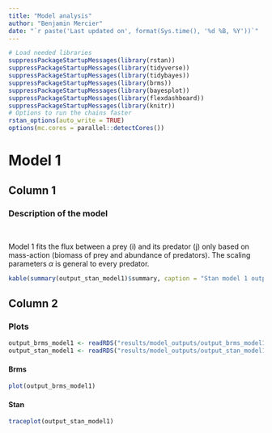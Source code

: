 ```yaml
---
title: "Model analysis"
author: "Benjamin Mercier"
date: "`r paste('Last updated on', format(Sys.time(), '%d %B, %Y'))`"
---
```


```r
# Load needed libraries
suppressPackageStartupMessages(library(rstan))
suppressPackageStartupMessages(library(tidyverse))
suppressPackageStartupMessages(library(tidybayes))
suppressPackageStartupMessages(library(brms))
suppressPackageStartupMessages(library(bayesplot))
suppressPackageStartupMessages(library(flexdashboard))
suppressPackageStartupMessages(library(knitr))
# Options to run the chains faster
rstan_options(auto_write = TRUE)
options(mc.cores = parallel::detectCores())
```

# Model 1
Column 1
--------------------------------------------------

### Description of the model
<br>

Model 1 fits the flux between a prey (i) and its predator (j) only based on mass-action (biomass of prey and abundance of predators).
The scaling parameters $\alpha$ is general to every predator.

\begin{align}
F_{ij}^{real} &= \alpha * B_i * \frac{B_j}{M_j}
\end{align}

```r
kable(summary(output_stan_model1)$summary, caption = "Stan model 1 output")
```

Column 2
--------------------------------------------------

### Plots

```r
output_brms_model1 <- readRDS("results/model_outputs/output_brms_model1.RDS")
output_stan_model1 <- readRDS("results/model_outputs/output_stan_model1.RDS")
```

#### **Brms**

```r
plot(output_brms_model1)
```

#### **Stan**

```r
traceplot(output_stan_model1)
```

